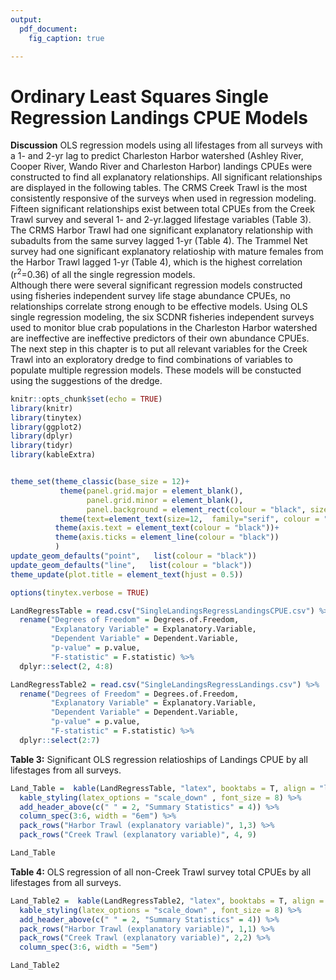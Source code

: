 ```yaml
---
output:  
  pdf_document:
    fig_caption: true

---
```

# **Ordinary Least Squares Single Regression Landings CPUE Models**
**Discussion**
OLS regression models using all lifestages from all surveys with a 1- and 2-yr lag to predict Charleston Harbor watershed (Ashley River, Cooper River, Wando River and Charleston Harbor) landings CPUEs were constructed to find all explanatory relationships.  All significant relationships are displayed in the following tables.  The CRMS Creek Trawl is the most consistently responsive of the surveys when used in regression modeling.  Fifteen significant relationships exist between total CPUEs from the Creek Trawl survey and several 1- and 2-yr.lagged lifestage variables (Table 3).  The CRMS Harbor Trawl had one significant explanatory relationship with subadults from the same survey lagged 1-yr (Table 4).  The Trammel Net survey had one significant explanatory relatioship with mature females from the Harbor Trawl lagged 1-yr (Table 4), which is the highest correlation (r<sup>2</sup>=0.36) of all the single regression models.  
\newline
Although there were several significant regression models constructed using fisheries independent survey life stage abundance CPUEs, no relationships correlate strong enough to be effective models.  Using OLS single regression modeling, the six SCDNR fisheries independent surveys used to monitor blue crab populations in the Charleston Harbor watershed are ineffective are ineffective predictors of their own abundance CPUEs. 
\newline
The next step in this chapter is to put all relevant variables for the Creek Trawl into an exploratory dredge to find combinations of variables to populate multiple regression models.  These models will be constucted using the suggestions of the dredge.
\newline

```r
knitr::opts_chunk$set(echo = TRUE)
library(knitr)
library(tinytex)
library(ggplot2)
library(dplyr)
library(tidyr)
library(kableExtra)


theme_set(theme_classic(base_size = 12)+
           theme(panel.grid.major = element_blank(), 
                 panel.grid.minor = element_blank(),
                 panel.background = element_rect(colour = "black", size=0.5))+
           theme(text=element_text(size=12,  family="serif", colour = "black"))+
          theme(axis.text = element_text(colour = "black"))+
          theme(axis.ticks = element_line(colour = "black"))
          )
update_geom_defaults("point",   list(colour = "black"))
update_geom_defaults("line",   list(colour = "black"))
theme_update(plot.title = element_text(hjust = 0.5))
```


```r

options(tinytex.verbose = TRUE)

```

```r
LandRegressTable = read.csv("SingleLandingsRegressLandingsCPUE.csv") %>%
  rename("Degrees of Freedom" = Degrees.of.Freedom,
         "Explanatory Variable" = Explanatory.Variable,
         "Dependent Variable" = Dependent.Variable,
         "p-value" = p.value,
         "F-statistic" = F.statistic) %>%
  dplyr::select(2, 4:8)

LandRegressTable2 = read.csv("SingleLandingsRegressLandings.csv") %>%
  rename("Degrees of Freedom" = Degrees.of.Freedom,
         "Explanatory Variable" = Explanatory.Variable,
         "Dependent Variable" = Dependent.Variable,
         "p-value" = p.value,
         "F-statistic" = F.statistic) %>%
  dplyr::select(2:7)

```

**Table 3:** Significant OLS regression relatioships of Landings CPUE by all lifestages from all surveys.
```r

Land_Table =  kable(LandRegressTable, "latex", booktabs = T, align = "llcccc") %>%
  kable_styling(latex_options = "scale_down" , font_size = 8) %>%
  add_header_above(c(" " = 2, "Summary Statistics" = 4)) %>%
  column_spec(3:6, width = "6em") %>%
  pack_rows("Harbor Trawl (explanatory variable)", 1,3) %>%
  pack_rows("Creek Trawl (explanatory variable)", 4, 9) 

Land_Table

```


**Table 4:** OLS regression of all non-Creek Trawl survey total CPUEs by all lifestages from all surveys.
```r

Land_Table2 =  kable(LandRegressTable2, "latex", booktabs = T, align = "llcccc") %>%
  kable_styling(latex_options = "scale_down" , font_size = 8) %>%
  add_header_above(c(" " = 2, "Summary Statistics" = 4)) %>%
  pack_rows("Harbor Trawl (explanatory variable)", 1,1) %>%
  pack_rows("Creek Trawl (explanatory variable)", 2,2) %>%
  column_spec(3:6, width = "5em") 

Land_Table2

```
